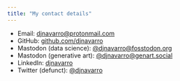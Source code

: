 ```yaml
---
title: "My contact details"
---
```


- Email: [djnavarro@protonmail.com](mailto:djnavarro@protonmail.com)
- GitHub: [github.com/djnavarro](https://github.com/djnavarro)
- Mastodon (data science): [@djnavarro@fosstodon.org](https://fosstodon.org/@djnavarro)
- Mastodon (generative art): [@djnavarro@genart.social](https://genart.social/@djnavarro)
- LinkedIn: [djnavarro](https://www.linkedin.com/in/djnavarro)
- Twitter (defunct): [@djnavarro](https://twitter.com/@djnavarro)
